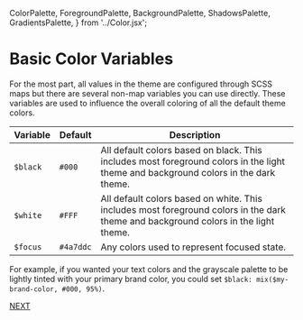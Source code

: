   ColorPalette,
  ForegroundPalette,
  BackgroundPalette,
  ShadowsPalette,
  GradientsPalette,
} from '../Color.jsx';

<Meta title="Colors/Globals" />

# Basic Color Variables

For the most part, all values in the theme are configured through SCSS maps
but there are several non-map variables you can use directly. These variables
are used to influence the overall coloring of all the default theme colors.

| Variable | Default | Description |
| --- | --- | --- |
| `$black` | `#000` | All default colors based on black. This includes most foreground colors in the light theme and background colors in the dark theme. |
| `$white` | `#FFF` | All default colors based on white. This includes most foreground colors in the dark theme and background colors in the light theme. |
| `$focus` | `#4a7ddc` | Any colors used to represent focused state. |

For example, if you wanted your text colors and the grayscale palette to be lightly
tinted with your primary brand color, you could set `$black: mix($my-brand-color, #000, 95%)`.

[NEXT](/?path=/docs/colors-foreground-palette--foreground-palette)
